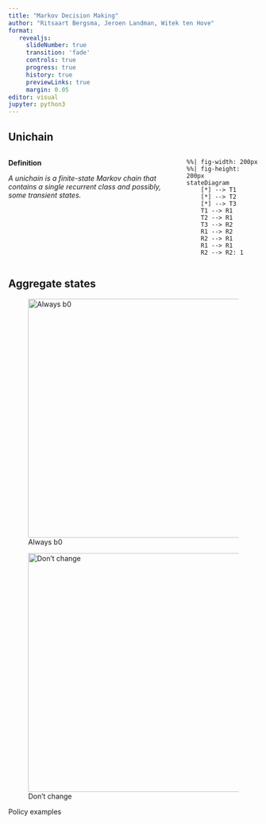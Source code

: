 ```yaml
---
title: "Markov Decision Making"
author: "Ritsaart Bergsma, Jeroen Landman, Witek ten Hove"
format:
   revealjs:
     slideNumber: true
     transition: 'fade'
     controls: true
     progress: true
     history: true
     previewLinks: true
     margin: 0.05
editor: visual
jupyter: python3
---
```


## Unichain

::::: columns

::: {.column width="70%"}
**Definition**

*A unichain is a finite-state Markov chain that contains a single recurrent class and possibly, some transient states.*
:::

::: {.column width="30%"}

```mermaid
%%| fig-width: 200px
%%| fig-height: 200px
stateDiagram
    [*] --> T1
    [*] --> T2
    [*] --> T3
    T1 --> R1
    T2 --> R1
    T3 --> R2
    R1 --> R2
    R2 --> R1
    R1 --> R1
    R2 --> R2: 1
```

:::
:::::

## Aggregate states

::: {#fig-unichain layout-ncol="2"}
![Always b0](unichain_always_b0_diagram.png){#fig-surus width="480"}

![Don't change](unichain_b0_b1_b2_diagram.png){#fig-hanno width="480"}

Policy examples
:::
